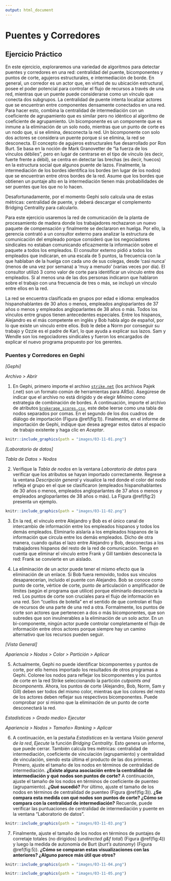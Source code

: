 ```yaml
---
output: html_document
---
```


# Puentes y Corredores


## Ejercicio Práctico

En este ejercicio, exploraremos una variedad de algoritmos para detectar puentes y corredores en una red: centralidad del puente, bicomponentes y puntos de corte, agujeros estructurales, e intermediación de borde. En general, un corredor es un actor que, en virtud de su ubicación estructural, posee el poder potencial para controlar el flujo de recursos a través de una red, mientras que un puente puede considerarse como un vínculo que conecta dos subgrupos. La centralidad de puente intenta localizar actores que se encuentran entre componentes densamente conectados en una red. Para hacer esto, combina la centralidad de intermediación con un coeficiente de agrupamiento que es similar pero no idéntico al algoritmo de coeficiente de agrupamiento. Un bicomponente es un componente que es inmune a la eliminación de un solo nodo, mientras que un punto de corte es un nodo que, si se elimina, desconecta la red. Un bicomponente con solo dos actores se considera un puente porque si se elimina, la red se desconecta. El concepto de agujeros estructurales fue desarrollado por Ron Burt. Se basa en la noción de Mark Granovetter de "la fuerza de los vínculos débiles", pero en lugar de centrarse en el tipo de vínculo (es decir, fuerte frente a débil), se centra en detectar las brechas (es decir, huecos) en la estructura social que algunos puente de lazos. Finalmente, la intermediación de los bordes identifica los bordes (en lugar de los nodos) que se encuentran entre otros bordes de la red. Asume que los bordes que obtienen un puntaje alto en la intermediación tienen más probabilidades de ser puentes que los que no lo hacen. 

Desafortunadamente, por el momento Gephi solo calcula una de estas métricas: centralidad de puente, y deberá descargar el complemento Bridging Centrality para calcularlo.

Para este ejercicio usaremos la red de comunicación de la planta de procesamiento de madera donde los trabajadores rechazaron un nuevo paquete de compensación y finalmente se declararon en huelga. Por ello, la gerencia contrató a un consultor externo para analizar la estructura de comunicación del empleado porque consideró que los negociadores sindicales no estaban comunicando eficazmente la información sobre el paquete a todos los empleados. El consultor externo pidió a todos los empleados que indicaran, en una escala de 5 puntos, la frecuencia con la que hablaban de la huelga con cada uno de sus colegas, desde 'casi nunca' (menos de una vez por semana) a 'muy a menudo' (varias veces por día). El consultor utilizó 3 como valor de corte para identificar un vínculo entre dos empleados. Si al menos una de las dos personas indicaron que hablaron sobre el trabajo con una frecuencia de tres o más, se incluyó un vínculo entre ellos en la red.

La red se encuentra clasificada en grupos por edad e idioma: empleados hispanohablantes de 30 años o menos, empleados angloparlantes de 37 años o menos y empleados angloparlantes de 38 años o más. Todos los vínculos entre grupos tienen antecedentes especiales. Entre los hispanos, Alejandro es el más competente en inglés y Bob habla algo de español, por lo que existe un vínculo entre ellos. Bob le debe a Norm por conseguir su trabajo y Ozzie es el padre de Karl, lo que ayuda a explicar sus lazos. Sam y Wendle son los negociadores sindicales y fueron los encargados de explicar el nuevo programa propuesto por los gerentes. 


### Puentes y Corredores en Gephi


::::{.row}
::::{.lcolumn-20}
*[Gephi]*

*Archivo > Abrir*
::::
::::{.rcolumn-80}
1. En Gephi, primero importe el archivo [`strike.net`](https://raw.githubusercontent.com/cjcallag/arso/main/data/brokers_and_bridges/strike.net?token=AG4QS5GYM43UCDVHHTGMXWK7ZBWXU) (los archivos Pajek (.net) son un formato común de herramientas para ARSo). Asegúrese de indicar que el archivo no está dirigido y de elegir *Mínimo* como estrategia de combinación de bordes. A continuación, importe el archivo de atributos [`brokerage_scores.csv`](https://raw.githubusercontent.com/cjcallag/arso/main/data/brokers_and_bridges/brokerage_scores.csv?token=AG4QS5APNYXOIYAUNCOFMJS7ZBWZO), este debe leerse como una tabla de nodos separados por comas. En el segundo de los dos cuadros de diálogo de importación (Figura \@ref(fig:1)). Finalmente, en el informe de importación de Gephi, indique que desea agregar estos datos al espacio de trabajo existente y haga clic en *Aceptar*.
::::
::::

```r
knitr::include_graphics(path = "images/03-11-01.png")
```


::::{.row}
::::{.lcolumn-20}
*[Laboratorio de datos]*

*Tabla de Datos > Nodos*
::::
::::{.rcolumn-80}
2. Verifique la *Tabla de nodos* en la ventana *Laboratorio de datos* para verificar que los atributos se hayan importado correctamente. Regrese a la ventana *Descripción general* y visualice la red donde el color del nodo refleja el grupo en el que se clasificaron (empleados hispanohablantes de 30 años o menos, empleados angloparlantes de 37 años o menos y empleados angloparlantes de 38 años o más). La Figura \@ref(fig:2) presenta un ejemplo.
::::
::::

```r
knitr::include_graphics(path = "images/03-11-02.png")
```

::::{.row}
::::{.lcolumn-20}
::::
::::{.rcolumn-80}
3. En la red, el vínculo entre Alejandro y Bob es el único canal de intercambio de información entre los empleados hispanos y todos los demás empleados. Eliminarlo aislaría a los empleados hispanos de la información que circula entre los demás empleados. Dicho de otra manera, cuando quitas el lazo entre Alejandro y Bob, desconectas a los trabajadores hispanos del resto de la red de comunicación. Tenga en cuenta que eliminar el vínculo entre Frank y Gill también desconecta la red: Frank se convierte en un aislado.
::::
::::


::::{.row}
::::{.lcolumn-20}
::::
::::{.rcolumn-80}
4. La eliminación de un actor puede tener el mismo efecto que la eliminación de un enlace. Si Bob fuera removido, todos sus vínculos desaparecerían, incluido el puente con Alejandro. Bob se conoce como punto de corte, vértice de corte, punto de articulación o amplificador de límites (según el programa que utilice) porque eliminarlo desconecta la red. Los puntos de corte son cruciales para el flujo de información en una red. Son "cuellos de botella" en el sentido de que controlan el flujo de recursos de una parte de una red a otra. Formalmente, los puntos de corte son actores que pertenecen a dos o más bicomponentes, que son subredes que son invulnerables a la eliminación de un solo actor. En un bi-componente, ningún actor puede controlar completamente el flujo de información entre otros actores porque siempre hay un camino alternativo que los recursos pueden seguir.
::::
::::


::::{.row}
::::{.lcolumn-20}
*[Vista General]*

*Apariencia > Nodos > Color > Partición > Aplicar*
::::
::::{.rcolumn-80}
5. Actualmente, Gephi no puede identificar bicomponentes y puntos de corte, por ello hemos importado los resultados de otros programas a Gephi. Coloree los nodos para reflejar los bicomponentes y los puntos de corte en la red Strike seleccionando la partición *cutpoints and bicomponents*. Ahora, los puntos de corte (Alejandro, Bob, Norm, Sam y Gill) deben ser todos del mismo color, mientras que los colores del resto de los actores deben reflejar sus respectivos bicomponentes. Puede comprobar por sí mismo que la eliminación de un punto de corte desconectará la red.
::::
::::


::::{.row}
::::{.lcolumn-20}
*Estadísticas > Grado medio> Ejecutar*

*Apariencia > Nodos > Tamaño> Ranking > Aplicar*
::::
::::{.rcolumn-80}
6. A continuación, en la pestaña *Estadísticas* en la ventana *Visión general de la red*, *Ejecute* la función *Bridging Centrality*. Esto genera un informe, que puede cerrar. También calcula tres métricas: centralidad de intermediación, coeficiente de vinculación (agrupamiento) y centralidad de vinculación, siendo esta última el producto de las dos primeras. Primero, ajuste el tamaño de los nodos en términos de centralidad de intermediación. **¿Existe alguna asociación entre la centralidad de intermediación y qué nodos son puntos de corte?** A continuación, ajuste el tamaño de los nodos en términos de coeficiente de puenteo (agrupamiento). **¿Qué sucedió?** Por último, ajuste el tamaño de los nodos en términos de centralidad de puenteo (Figura \@ref(fig:3)). **¿Se compara esta medida con qué nodos son puntos de corte? ¿Cómo se compara con la centralidad de intermediación?** Recuerde, puede verificar las puntuaciones de centralidad de intermediación y puente en la ventana "Laboratorio de datos".
::::
::::

```r
knitr::include_graphics(path = "images/03-11-03.png")
```


::::{.row}
::::{.lcolumn-20}
::::
::::{.rcolumn-80}
7. Finalmente, ajuste el tamaño de los nodos en términos de puntajes de corretaje totales (no dirigidos) (*undirected g&f total*) (Figura \@ref(fig:4)) y luego la medida de autonomía de Burt (*burt's autonomy*) (Figura \@ref(fig:5)). **¿Cómo se comparan estas visualizaciones con las anteriores? ¿Alguno parece más útil que otros?**
::::
::::


```r
knitr::include_graphics(path = "images/03-11-04.png")
```



```r
knitr::include_graphics(path = "images/03-11-05.png")
```



